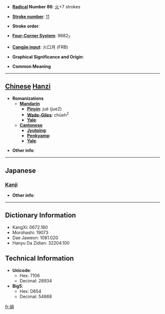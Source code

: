 * '''[[Wiktionary:Chinese radical index| Radical]] Number 86''': [[Wiktionary:Chinese radical index 火|火]]+7 strokes

* '''[[Wiktionary:Chinese total strokes index|Stroke number]]''': [[Wiktionary:Chinese total strokes index 11|11]]

* '''Stroke order''': 

* '''[[Wiktionary:Chinese four corner index|Four-Corner System]]''': 9682<sub>7</sub>

* '''[[Wiktionary:Chinese Cangjie index|Cangjie input]]''': 火口月 (FRB)

* '''Graphical Significance and Origin''': 

* '''Common Meaning'''

----

== [[Chinese]] [[Hanzi]] ==

* '''Romanizations'''
** '''[[Mandarin]]'''
*** '''[[Pinyin]]''': jué (jue2)
*** '''[[Wade-Giles]]''': chüeh<sup>2</sup>
*** '''[[Yale]]''': 
** '''[[Cantonese]]'''
*** '''[[Jyutping]]''':
*** '''[[Penkyamp]]''': 
*** '''[[Yale]]''': 

* '''Other info''': 

----

==Japanese==
===[[Kanji]]===
{{kanji|on readings=[[えつ]] (etsu), [[えち]] (echi), [[けん]] (ken), [[えん]] (en)
|kun readings=
}}

* '''Other info''':  

----

== Dictionary Information ==

* KangXi: 0672.180
* Morohashi: 19073
* Dae Jaweon: 1081.020
* Hanyu Da Zidian: 32204.100

== Technical Information ==

* '''Unicode''':
** Hex: 7106
** Decimal: 28934
* '''Big5''':
** Hex: D654
** Decimal: 54868

[[fr:焆]]